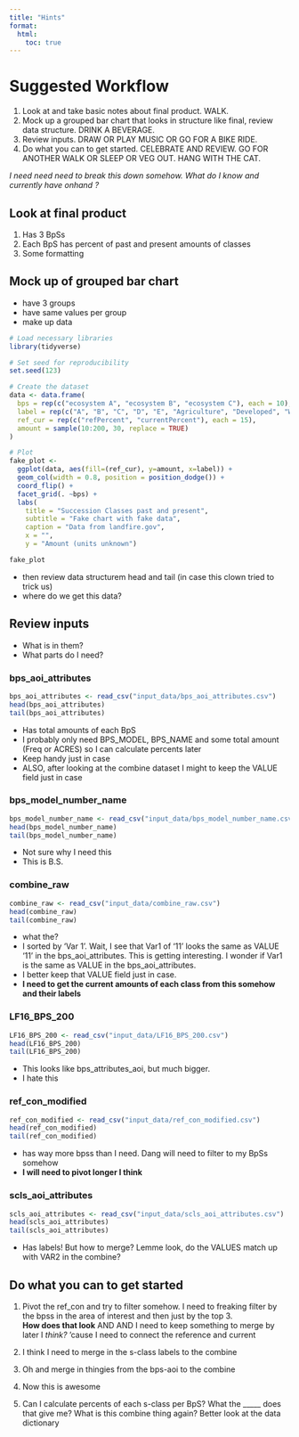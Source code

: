 ```yaml
---
title: "Hints"
format:
  html:
    toc: true
---
```



# Suggested Workflow

1. Look at and take basic notes about final product. WALK.
2. Mock up a grouped bar chart that looks in structure like final, review data structure. DRINK A BEVERAGE.
3. Review inputs. DRAW OR PLAY MUSIC OR GO FOR A BIKE RIDE.
4. Do what you can to get started.  CELEBRATE AND REVIEW.  GO FOR ANOTHER WALK OR SLEEP OR VEG OUT.  HANG WITH THE CAT. 

*I need need need to break this down somehow.  What do I know and currently have onhand ?*

## Look at final product

1. Has 3 BpSs
2. Each BpS has percent of past and present amounts of classes
3. Some formatting


## Mock up of grouped bar chart

* have 3 groups
* have same values per group
* make up data

```r
# Load necessary libraries
library(tidyverse)

# Set seed for reproducibility
set.seed(123)

# Create the dataset
data <- data.frame(
  bps = rep(c("ecosystem A", "ecosystem B", "ecosystem C"), each = 10),
  label = rep(c("A", "B", "C", "D", "E", "Agriculture", "Developed", "Water", "UN", "UE"), times = 3),
  ref_cur = rep(c("refPercent", "currentPercent"), each = 15),
  amount = sample(10:200, 30, replace = TRUE)
)

# Plot
fake_plot <-
  ggplot(data, aes(fill=(ref_cur), y=amount, x=label)) +
  geom_col(width = 0.8, position = position_dodge()) +
  coord_flip() +
  facet_grid(. ~bps) +
  labs(
    title = "Succession Classes past and present",
    subtitle = "Fake chart with fake data",
    caption = "Data from landfire.gov",
    x = "",
    y = "Amount (units unknown")

fake_plot

```


* then review data structurem head and tail (in case this clown tried to trick us)
* where do we get this data?


## Review inputs

* What is in them?
* What parts do I need?


### bps_aoi_attributes

```r
bps_aoi_attributes <- read_csv("input_data/bps_aoi_attributes.csv")
head(bps_aoi_attributes)
tail(bps_aoi_attributes)
```

* Has total amounts of each BpS
* I probably only need BPS_MODEL, BPS_NAME and some total amount (Freq or ACRES) so I can calculate percents later
* Keep handy just in case
* ALSO, after looking at the combine dataset I might to keep the VALUE field just in case

### bps_model_number_name

```r
bps_model_number_name <- read_csv("input_data/bps_model_number_name.csv")
head(bps_model_number_name)
tail(bps_model_number_name)
```

* Not sure why I need this
* This is B.S.

### combine_raw

```r
combine_raw <- read_csv("input_data/combine_raw.csv")
head(combine_raw)
tail(combine_raw)
```

* what the?
* I sorted by 'Var 1'.  Wait, I see that Var1 of '11' looks the same as VALUE '11' in the bps_aoi_attributes.  This is getting interesting.  I wonder if Var1 is the same as VALUE in the bps_aoi_attributes.  
* I better keep that VALUE field just in case. 
* **I need to get the current amounts of each class from this somehow and their labels**

### LF16_BPS_200

```r
LF16_BPS_200 <- read_csv("input_data/LF16_BPS_200.csv")
head(LF16_BPS_200)
tail(LF16_BPS_200)
```

* This looks like bps_attributes_aoi, but much bigger.  
* I hate this

###  ref_con_modified

```r
ref_con_modified <- read_csv("input_data/ref_con_modified.csv")
head(ref_con_modified)
tail(ref_con_modified)
```

* has way more bpss than I need.  Dang will need to filter to my BpSs somehow
* **I will need to pivot longer I think**


### scls_aoi_attributes

```r
scls_aoi_attributes <- read_csv("input_data/scls_aoi_attributes.csv")
head(scls_aoi_attributes)
tail(scls_aoi_attributes)
```

* Has labels!  But how to merge?  Lemme look, do the VALUES match up with VAR2 in the combine?  


## Do what you can to get started

1. Pivot the ref_con and try to filter somehow.  I need to freaking filter by the bpss in the area of interest and then just by the top 3.  
**How does that look**
AND AND I need to keep something to merge by later I *think?*  'cause I need to connect the reference and current

2. I think I need to merge in the s-class labels to the combine
3. Oh and merge in thingies from the bps-aoi to the combine
4. Now this is awesome
5. Can I calculate percents of each s-class per BpS?  What the _____ does that give me?  What is this combine thing again?  Better look at the data dictionary

